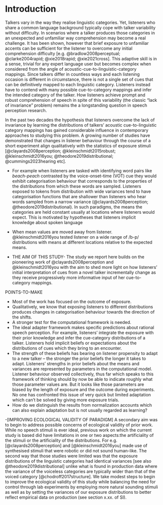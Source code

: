 <!-- Do NOT knit this document. It is part of a larger document. Instead knit the main document (my-apa-formatted-article) -->

# Introduction
Talkers vary in the way they realise linguistic categories. Yet, listeners who share a common language background typically cope with talker variability without difficulty. In scenarios where a talker produces those categories in an unexpected and unfamiliar way comprehension may become a real challenge. It has been shown, however that brief exposure to unfamiliar accents can be sufficient for the listener to overcome any initial comprehension difficulty [e.g. @bradlow2008perceptual; @clarke2004rapid; @xie2018rapid; @xie2021cross].  This adaptive skill is in a sense, trivial for any expert language user but becomes complex when considered from the angle of acoustic-cue-to-linguistic-category mappings. Since talkers differ in countless ways and each listening occasion is different in circumstance, there is not a single set of cues that can be definitively mapped to each linguistic category. Listeners instead have to contend with many possible cue-to-category mappings and infer the intended category of the talker. How listeners achieve prompt and robust comprehension of speech in spite of this variability (the classic "lack of invariance" problem) remains the a longstanding question in speech perception research.

In the past two decades the hypothesis that listeners overcome the lack of invariance by learning the distributions of talkers' acoustic cue-to-linguistic category mappings has gained considerable influence in contemporary approaches to studying this problem. A growing number of studies have demonstrated that changes in listener behaviour through the course of a short experiment align qualitatively with the statistics of exposure stimuli [@clayards2008perception; @kleinschmidt2015robust; @kleinschmidt2016you; @theodore2019distributional; @cummings2023hearing etc]. 

- For example when listeners are tasked with identifying word pairs like *beach-peach* contrasted by the voice-onset-time (VOT) cue they would exhibit categorisation behaviour that corresponds to the properties of the distributions from which these words are sampled. Listeners exposed to tokens from distribution with wide variances tend to have categorisation functions that are shallower than listeners who hear words sampled from a narrow variance (@clayards2008perception; @theodore2019distributional). In such paradigms, the means the categories are held constant usually at locations where listeners would expect. This is motivated by hypotheses that listeners implicit knowledge about spoken language

- When mean values are moved away from listener. @kleinschmidt2016you tested listener on a wide range of /b-p/ distributions with means at different locations relative to the expected means. 


- THE AIM OF THIS STUDY-
The study we report here builds on the pioneering work of @clayards2008perception and @kleinschmidt2016you with the aim to shed more light on how listeners' initial interpretation of cues from a novel talker incrementally change as they receive progressively more informative input of her cue-to-category mappings.


POINTS-TO-MAKE

  - Most of the work has focused on the outcome of exposure. 
  - Qualitatively, we know that exposing listeners to different distributions produces changes in categorisation behaviour towards the direction of the shifts. 
  - A stronger test for the computational framework is needed. 
  - The ideal adapter framework makes specific predictions about rational speech perception. For example, listeners' integrate the exposure with their prior knowledge and infer the cue-category distributions of a talker. Listeners hold implicit beliefs or expectations about the distributions of cues which they bring to an encounter. 
  - The strength of these beliefs has bearing on listener propensity to adapt to a new talker -- the stronger the prior beliefs the longer it takes to adapt. Listeners' strengths in prior beliefs about the means and variances are represented by parameters in the computational model. Listener behaviour observed collectively, thus far which speaks to this framework of thinking should by now be able to indicate roughly what those parameter values are. But it looks like those parameters are biased by the length of exposure and the outcome during experiments. No one has confronted this issue of very quick but limited adaptation which can't be solved by giving more exposure trials. 
  - How do we distinguish the results from normalization accounts which can also explain adaptation but is not usually regarded as learning?

-[IMPROVING ECOLOGICAL VALIDITY OF PARADIGM]
A secondary aim was to begin to address possible concerns of ecological validity of prior work. While no speech stimuli is ever ideal, previous work on which the current study is based did have limitations in one or two aspects:the artificiality of the stimuli or the artificiality of the distributions. For e.g. [@clayards2008perception] and [@kleinschmidt2016you] made use of synthesised stimuli that were robotic or did not sound human-like. The second way that those studies were limited was that the exposure distributions of the linguistic categories had identical variances [see also @theodore2019distributional] unlike what is found in production data where the variance of the voiceless categories are typically wider than that of the voiced category [@chodroff2017structure]. We take modest steps to begin to improve the ecological validity of this study while balancing the need for control through lab experiments by employing more natural sounding stimuli as well as by setting the variances of our exposure distributions to better reflect empirical data on production (see section x.xx. of SI).

